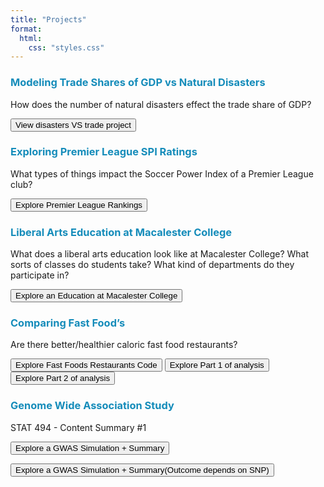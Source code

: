 ```yaml
---
title: "Projects"
format: 
  html:
    css: "styles.css"
---
```


### Modeling Trade Shares of GDP vs Natural Disasters {style="color: #158CBA"}

:::{.project-layout}
How does the number of natural disasters effect the trade share of GDP?

[<button>View disasters VS trade project</button>](SP1/SP_1_Trade:Disasters.qmd)
:::

### Exploring Premier League SPI Ratings {style="color: #158CBA"}

:::{.project-layout}
What types of things impact the Soccer Power Index of a Premier League club?

[<button>Explore Premier League Rankings</button>](SP2/Final_Blog_Post.html)
:::


###  Liberal Arts Education at Macalester College {style="color: #158CBA"}

:::{.project-layout}
What does a liberal arts education look like at Macalester College? What sorts of classes do students take? What kind of departments do they participate in?

[<button>Explore an Education at Macalester College</button>](SP3/Lib_Ed.html)
:::

###  Comparing Fast Food's {style="color: #158CBA"}

:::{.project-layout}
Are there better/healthier caloric fast food restaurants? 

[<button>Explore Fast Foods Restaurants Code</button>](SP4/FinalReport.html)
[<button>Explore Part 1 of analysis</button>](SP4/Final_Phase1.html)
[<button>Explore Part 2 of analysis</button>](SP4/Final_Phase2.html)
:::

###  Genome Wide Association Study {style="color: #158CBA"}

:::{.project-layout}
STAT 494 - Content Summary #1

[<button>Explore a GWAS Simulation + Summary</button>](SP5/ContentSummary_NoAssoc.html)

[<button>Explore a GWAS Simulation + Summary(Outcome depends on SNP)</button>](SP5/ContentSummary_YesAssoc.html)
:::